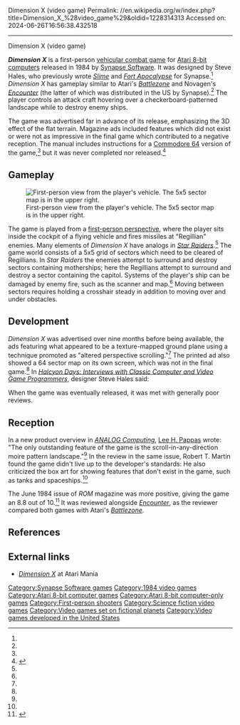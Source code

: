 Dimension X (video game)
Permalink: //en.wikipedia.org/w/index.php?title=Dimension_X_%28video_game%29&oldid=1228314313
Accessed on: 2024-06-26T16:56:38.432518



------
Dimension X (video game)
{{Short description|1984 video game}}
{{distinguish|Zone X (video game)}}
{{Infobox video game
|title = Dimension X
|image = Dimension X cover.jpg
|caption= UK box cover
|developer = [[Synapse Software]]
|programmer =
|designer = Steve Hales<ref name="giantlist"/>
|publisher = Synapse Software<br>Americana Software (UK)
|engine = 
|released = 1984
|genre = [[Vehicular combat game|Vehicular combat]]
|modes = [[Single-player video game|Single-player]]
|platforms = [[Atari 8-bit]]
}}

'''''Dimension X''''' is a first-person [[vehicular combat game]] for [[Atari 8-bit computers]] released in 1984 by [[Synapse Software]]. It was designed by Steve Hales, who previously wrote ''[[Slime (video game)|Slime]]'' and ''[[Fort Apocalypse]]'' for Synapse.<ref name="giantlist"/> ''Dimension X'' has gameplay similar to Atari's ''[[Battlezone (1980 video game)|Battlezone]]'' and Novagen's ''[[Encounter (video game)|Encounter]]'' (the latter of which was distributed in the US by Synapse).<ref name=pappas/> The player controls an attack craft hovering over a checkerboard-patterned landscape while to destroy enemy ships.

The game was advertised far in advance of its release, emphasizing the 3D effect of the flat terrain. Magazine ads included features which did not exist or were not as impressive in the final game which contributed to a negative reception. The manual includes instructions for a [[Commodore 64]] version of the game,<ref name="manual"/> but it was never completed nor released.<ref>{{cite web|title=Dimension X|url=http://www.gamesthatwerent.com/gtw64/dimension-x/|website=Games That Weren't|date=October 3, 2012}}</ref>

==Gameplay==
[[File:Dimension_X_(video_game)_Atari_8-bit_PAL_screenshot.png|thumb|left|First-person view from the player's vehicle. The 5x5 sector map is in the upper right.]]

The game is played from a [[first-person (video games)|first-person perspective]], where the player sits inside the cockpit of a flying vehicle and fires missiles at "Regillian" enemies. Many elements of ''Dimension X'' have analogs in ''[[Star Raiders]]''.<ref name=martin/> The game world consists of a 5x5 grid of sectors which need to be cleared of Regillians. In ''Star Raiders'' the enemies attempt to surround and destroy sectors containing motherships; here the Regillians attempt to surround and destroy a sector containing the capitol. Systems of the player's ship can be damaged by enemy fire, such as the scanner and map.<ref name=manual/> Moving between sectors requires holding a crosshair steady in addition to moving over and under obstacles.

==Development==
''Dimension X'' was advertised over nine months before being available, the ads featuring what appeared to be a texture-mapped ground plane using a technique promoted as "altered perspective scrolling."<ref name=martin/> The printed ad also showed a 64 sector map on its own screen, which was not in the final game.<ref name="martin"/> In ''[[Halcyon Days (book)|Halcyon Days: Interviews with Classic Computer and Video Game Programmers]]'', designer Steve Hales said:
{{quote|We had a cool graphic display, but no game. [Synapse co-founder Ihor Wolosenko] and I tried to create a game, but it just wasn't fun. We ended up with a B+, or even a C game. One of the first lessons in game design I ever got.<ref name="halcyon"/>}}

When the game was eventually released, it was met with generally poor reviews.

==Reception==
In a new product overview in ''[[ANALOG Computing]]'', [[Lee H. Pappas]] wrote: "The only outstanding feature of the game is the scroll-in-any-direction moire pattern landscape."<ref name="pappas"/> In the review in the same issue, Robert T. Martin found the game didn't live up to the developer's standards:{{quote|Synapse, however, has fallen short with ''Dimension X''. What's missing is the element of skill that ''[[Star Raiders]]'' requires. ''Dimension X'' can be completed very successfully by anyone who understands the game and connects the rules to the screen graphics. I've made it through the game every time at the highest difficulty settings without having to refuel, repair or retreat.<ref name="martin"/>}}
He also criticized the box art for showing features that don't exist in the game, such as tanks and spaceships.<ref name="martin"/>

The June 1984 issue of ''ROM'' magazine was more positive, giving the game an 8.8 out of 10.<ref>{{cite magazine|last1=Cockroft |first1=Jason |title=Jake the Software Dude |journal=ROM |date=June 1984 |volume=1 |issue=6 |pages=54–56 |url=https://archive.org/details/ROM_Magazine_v1i6/page/n53/mode/2up?}}</ref> It was reviewed alongside ''[[Encounter (video game)|Encounter]]'', as the reviewer compared both games with Atari's ''[[Battlezone (1980 video game)|Battlezone]]''.

==References==
{{reflist|refs=
<ref name=halcyon>{{cite book|last1=Hague|first1=James |title=Halcyon Days: Interviews with Classic Computer and Video Game Programmers|date=1997 |url=https://dadgum.com/halcyon/BOOK/HALES.HTM}}</ref>
<ref name="giantlist">{{cite web|title=The Giant List of Classic Game Programmers|url=https://dadgum.com/giantlist/}}</ref>
<ref name="manual">{{cite web|title=Dimension X manual|url=https://archive.org/details/DimensionX_201602/mode/2up|publisher=Synapse Software}}</ref>
<ref name=martin>{{cite journal|last1=Martin|first1=Robert T.|title=Review - Dimension X|journal=ANALOG Computing|date=1984|issue=19 |url=https://archive.org/details/analog-computing-magazine-19/page/n89 |page=88}}</ref>
<ref name=pappas>{{cite journal|last1=Pappas|first1=Lee|title=New Products|journal=ANALOG Computing|date=1984|issue=19 |url=https://archive.org/details/analog-computing-magazine-19/page/n15 |page=15}}</ref>
}}

==External links==
*[http://www.atarimania.com/game-atari-400-800-xl-xe-dimension-x_s1640.html ''Dimension X''] at Atari Mania

[[Category:Synapse Software games]]
[[Category:1984 video games]]
[[Category:Atari 8-bit computer games]]
[[Category:Atari 8-bit computer-only games]]
[[Category:First-person shooters]]
[[Category:Science fiction video games]]
[[Category:Video games set on fictional planets]]
[[Category:Video games developed in the United States]]